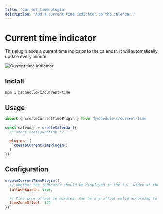 ```yaml
---
title: 'Current time plugin'
description: 'Add a current time indicator to the calendar.'
---
```


# Current time indicator

This plugin adds a current time indicator to the calendar. It will automatically update every minute.

![Current time indicator](../../../../../assets/current-time.png)

## Install

```bash copy
npm i @schedule-x/current-time
```

## Usage

```js
import { createCurrentTimePlugin } from '@schedule-x/current-time'

const calendar = createCalendar({
  /* other configuration */

  plugins: [
    createCurrentTimePlugin()
  ]
})
```

## Configuration

```js
createCurrentTimePlugin({
  // Whether the indicator should be displayed in the full width of the week. Defaults to false
  fullWeekWidth: true,

  // Time zone offset in minutes. Can be any offset valid according to UTC (-720 to 840)
  timeZoneOffset: 120
})
```
